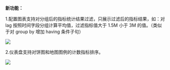 **新功能：**

1.配置图表支持对分组后的指标统计结果过滤，只展示过滤后的指标结果，如：对 lag 按照时间字段分组计算平均值，过滤指标值大于 1.5M 小于 3M 的值。（类似于对 group by 增加 having 条件子句）

![](https://pandora-kibana.qiniu.com/report/filter.png)

2.仪表盘支持对饼图和地图图例的计数指标排序。

![](https://pandora-kibana.qiniu.com/dashboard/order.png)